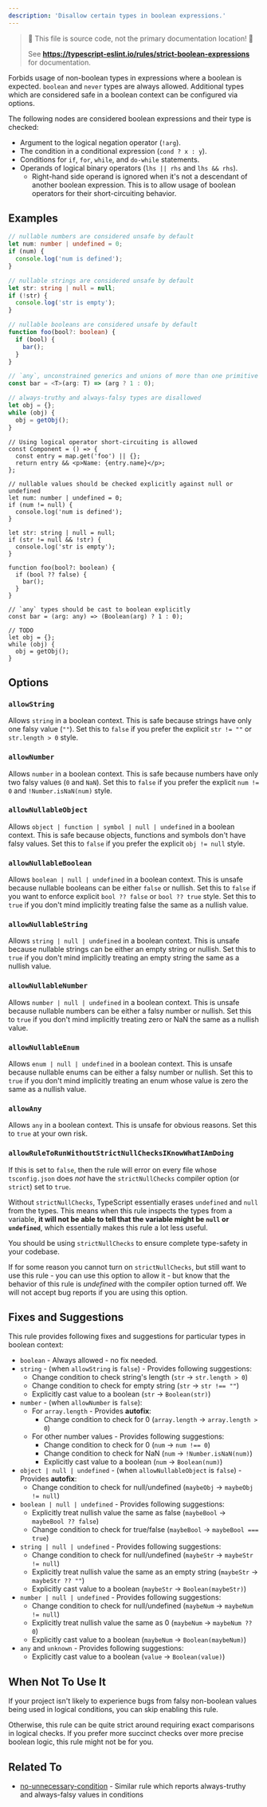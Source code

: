 ```yaml
---
description: 'Disallow certain types in boolean expressions.'
---
```



> 🛑 This file is source code, not the primary documentation location! 🛑
>
> See **https://typescript-eslint.io/rules/strict-boolean-expressions** for documentation.

Forbids usage of non-boolean types in expressions where a boolean is expected.
`boolean` and `never` types are always allowed.
Additional types which are considered safe in a boolean context can be configured via options.

The following nodes are considered boolean expressions and their type is checked:

- Argument to the logical negation operator (`!arg`).
- The condition in a conditional expression (`cond ? x : y`).
- Conditions for `if`, `for`, `while`, and `do-while` statements.
- Operands of logical binary operators (`lhs || rhs` and `lhs && rhs`).
  - Right-hand side operand is ignored when it's not a descendant of another boolean expression.
    This is to allow usage of boolean operators for their short-circuiting behavior.

## Examples

<Tabs>
<TabItem value="❌ Incorrect">

```ts
// nullable numbers are considered unsafe by default
let num: number | undefined = 0;
if (num) {
  console.log('num is defined');
}

// nullable strings are considered unsafe by default
let str: string | null = null;
if (!str) {
  console.log('str is empty');
}

// nullable booleans are considered unsafe by default
function foo(bool?: boolean) {
  if (bool) {
    bar();
  }
}

// `any`, unconstrained generics and unions of more than one primitive type are disallowed
const bar = <T>(arg: T) => (arg ? 1 : 0);

// always-truthy and always-falsy types are disallowed
let obj = {};
while (obj) {
  obj = getObj();
}
```

</TabItem>
<TabItem value="✅ Correct">

```tsx
// Using logical operator short-circuiting is allowed
const Component = () => {
  const entry = map.get('foo') || {};
  return entry && <p>Name: {entry.name}</p>;
};

// nullable values should be checked explicitly against null or undefined
let num: number | undefined = 0;
if (num != null) {
  console.log('num is defined');
}

let str: string | null = null;
if (str != null && !str) {
  console.log('str is empty');
}

function foo(bool?: boolean) {
  if (bool ?? false) {
    bar();
  }
}

// `any` types should be cast to boolean explicitly
const bar = (arg: any) => (Boolean(arg) ? 1 : 0);

// TODO
let obj = {};
while (obj) {
  obj = getObj();
}
```

</TabItem>
</Tabs>

## Options

### `allowString`

Allows `string` in a boolean context.
This is safe because strings have only one falsy value (`""`).
Set this to `false` if you prefer the explicit `str != ""` or `str.length > 0` style.

### `allowNumber`

Allows `number` in a boolean context.
This is safe because numbers have only two falsy values (`0` and `NaN`).
Set this to `false` if you prefer the explicit `num != 0` and `!Number.isNaN(num)` style.

### `allowNullableObject`

Allows `object | function | symbol | null | undefined` in a boolean context.
This is safe because objects, functions and symbols don't have falsy values.
Set this to `false` if you prefer the explicit `obj != null` style.

### `allowNullableBoolean`

Allows `boolean | null | undefined` in a boolean context.
This is unsafe because nullable booleans can be either `false` or nullish.
Set this to `false` if you want to enforce explicit `bool ?? false` or `bool ?? true` style.
Set this to `true` if you don't mind implicitly treating false the same as a nullish value.

### `allowNullableString`

Allows `string | null | undefined` in a boolean context.
This is unsafe because nullable strings can be either an empty string or nullish.
Set this to `true` if you don't mind implicitly treating an empty string the same as a nullish value.

### `allowNullableNumber`

Allows `number | null | undefined` in a boolean context.
This is unsafe because nullable numbers can be either a falsy number or nullish.
Set this to `true` if you don't mind implicitly treating zero or NaN the same as a nullish value.

### `allowNullableEnum`

Allows `enum | null | undefined` in a boolean context.
This is unsafe because nullable enums can be either a falsy number or nullish.
Set this to `true` if you don't mind implicitly treating an enum whose value is zero the same as a nullish value.

### `allowAny`

Allows `any` in a boolean context.
This is unsafe for obvious reasons.
Set this to `true` at your own risk.

### `allowRuleToRunWithoutStrictNullChecksIKnowWhatIAmDoing`

If this is set to `false`, then the rule will error on every file whose `tsconfig.json` does _not_ have the `strictNullChecks` compiler option (or `strict`) set to `true`.

Without `strictNullChecks`, TypeScript essentially erases `undefined` and `null` from the types. This means when this rule inspects the types from a variable, **it will not be able to tell that the variable might be `null` or `undefined`**, which essentially makes this rule a lot less useful.

You should be using `strictNullChecks` to ensure complete type-safety in your codebase.

If for some reason you cannot turn on `strictNullChecks`, but still want to use this rule - you can use this option to allow it - but know that the behavior of this rule is _undefined_ with the compiler option turned off. We will not accept bug reports if you are using this option.

## Fixes and Suggestions

This rule provides following fixes and suggestions for particular types in boolean context:

- `boolean` - Always allowed - no fix needed.
- `string` - (when `allowString` is `false`) - Provides following suggestions:
  - Change condition to check string's length (`str` → `str.length > 0`)
  - Change condition to check for empty string (`str` → `str !== ""`)
  - Explicitly cast value to a boolean (`str` → `Boolean(str)`)
- `number` - (when `allowNumber` is `false`):
  - For `array.length` - Provides **autofix**:
    - Change condition to check for 0 (`array.length` → `array.length > 0`)
  - For other number values - Provides following suggestions:
    - Change condition to check for 0 (`num` → `num !== 0`)
    - Change condition to check for NaN (`num` → `!Number.isNaN(num)`)
    - Explicitly cast value to a boolean (`num` → `Boolean(num)`)
- `object | null | undefined` - (when `allowNullableObject` is `false`) - Provides **autofix**:
  - Change condition to check for null/undefined (`maybeObj` → `maybeObj != null`)
- `boolean | null | undefined` - Provides following suggestions:
  - Explicitly treat nullish value the same as false (`maybeBool` → `maybeBool ?? false`)
  - Change condition to check for true/false (`maybeBool` → `maybeBool === true`)
- `string | null | undefined` - Provides following suggestions:
  - Change condition to check for null/undefined (`maybeStr` → `maybeStr != null`)
  - Explicitly treat nullish value the same as an empty string (`maybeStr` → `maybeStr ?? ""`)
  - Explicitly cast value to a boolean (`maybeStr` → `Boolean(maybeStr)`)
- `number | null | undefined` - Provides following suggestions:
  - Change condition to check for null/undefined (`maybeNum` → `maybeNum != null`)
  - Explicitly treat nullish value the same as 0 (`maybeNum` → `maybeNum ?? 0`)
  - Explicitly cast value to a boolean (`maybeNum` → `Boolean(maybeNum)`)
- `any` and `unknown` - Provides following suggestions:
  - Explicitly cast value to a boolean (`value` → `Boolean(value)`)

## When Not To Use It

If your project isn't likely to experience bugs from falsy non-boolean values being used in logical conditions, you can skip enabling this rule.

Otherwise, this rule can be quite strict around requiring exact comparisons in logical checks.
If you prefer more succinct checks over more precise boolean logic, this rule might not be for you.

## Related To

- [no-unnecessary-condition](./no-unnecessary-condition.mdx) - Similar rule which reports always-truthy and always-falsy values in conditions
